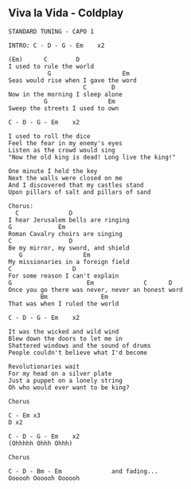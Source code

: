 ## Viva la Vida - Coldplay
```{}
STANDARD TUNING - CAPO 1

INTRO: C - D - G - Em    x2

(Em)      C        D
I used to rule the world
           G                    Em
Seas would rise when I gave the word
                     C       D
Now in the morning I sleep alone	
          G                 Em
Sweep the streets I used to own

C - D - G - Em    x2

I used to roll the dice 
Feel the fear in my enemy's eyes 
Listen as the crowd would sing 
"Now the old king is dead! Long live the king!" 

One minute I held the key 
Next the walls were closed on me 
And I discovered that my castles stand 
Upon pillars of salt and pillars of sand 

Chorus:
  C              D
I hear Jerusalem bells are ringing
G             Em
Roman Cavalry choirs are singing
C                D
Be my mirror, my sword, and shield
   G                 Em
My missionaries in a foreign field
C                 D
For some reason I can't explain
G                     Em              C      D
Once you go there was never, never an honest word
         Bm               Em
That was when I ruled the world

C - D - G - Em    x2

It was the wicked and wild wind 
Blew down the doors to let me in 
Shattered windows and the sound of drums 
People couldn't believe what I'd become 

Revolutionaries wait 
For my head on a silver plate 
Just a puppet on a lonely string 
Oh who would ever want to be king? 

Chorus

C - Em x3
D x2

C - D - G - Em    x2
(Ohhhhh Ohhh Ohhh)

Chorus

C - D - Bm - Em              and fading...
Oooooh Oooooh Oooooh



```
